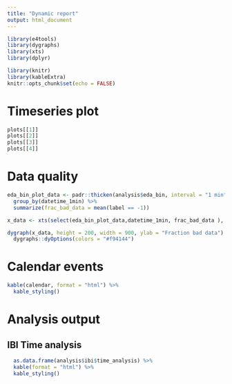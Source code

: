 ```yaml
---
title: "Dynamic report"
output: html_document
---
```

  
```r
library(e4tools)
library(dygraphs)
library(xts)
library(dplyr)

library(knitr)
library(kableExtra)
knitr::opts_chunk$set(echo = FALSE)
```
  
  
  
# Timeseries plot


```r
plots[[1]]
plots[[2]]
plots[[3]]
plots[[4]]


```


# Data quality

```r
eda_bin_plot_data <- padr::thicken(analysis$eda_bin, interval = "1 min", colname = "datetime_1min") %>%
  group_by(datetime_1min) %>%
  summarize(frac_bad_data = mean(label == -1))

x_data <- xts(select(eda_bin_plot_data,datetime_1min, frac_bad_data ), order.by = out[[1]])

dygraph(x_data, height = 200, width = 900, ylab = "Fraction bad data") %>%
  dygraphs::dyOptions(colors = "#f94144")

```

  
  
  
  
  
# Calendar events

```r

kable(calendar, format = "html") %>%
  kable_styling()

```


# Analysis output


## IBI Time analysis
```r

  as.data.frame(analysis$ibi$time_analysis) %>%
  kable(format = "html") %>%
  kable_styling()

```







